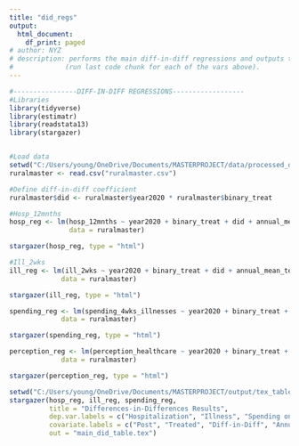 ---
title: "did_regs"
output:
  html_document:
    df_print: paged
# author: NYZ
# description: performs the main diff-in-diff regressions and outputs tex table
#             (run last code chunk for each of the vars above).
---

```{r}
#----------------DIFF-IN-DIFF REGRESSIONS------------------
#Libraries
library(tidyverse)
library(estimatr)
library(readstata13)
library(stargazer)


#Load data
setwd("C:/Users/young/OneDrive/Documents/MASTERPROJECT/data/processed_data")
ruralmaster <- read.csv("ruralmaster.csv")
```

```{r}
#Define diff-in-diff coefficient
ruralmaster$did <- ruralmaster$year2020 * ruralmaster$binary_treat
```

```{r}
#Hosp_12mnths
hosp_reg <- lm(hosp_12mnths ~ year2020 + binary_treat + did + annual_mean_temp + annual_precipitation + floods + real_annual_consump + hh_size, 
               data = ruralmaster)
```

```{r, results='asis'}
stargazer(hosp_reg, type = "html")
```

```{r}
#Ill_2wks
ill_reg <- lm(ill_2wks ~ year2020 + binary_treat + did + annual_mean_temp + annual_precipitation + floods + real_annual_consump + hh_size,
             data = ruralmaster)
```

```{r, results='asis'}
stargazer(ill_reg, type = "html")
```


```{r}
spending_reg <- lm(spending_4wks_illnesses ~ year2020 + binary_treat + did + annual_mean_temp + annual_precipitation + floods + real_annual_consump + hh_size, 
             data = ruralmaster)
```

```{r, results='asis'}
stargazer(spending_reg, type = "html")
```

```{r}
perception_reg <- lm(perception_healthcare ~ year2020 + binary_treat + did + annual_mean_temp + annual_precipitation + floods + real_annual_consump + hh_size, 
             data = ruralmaster)
```

```{r, results='asis'}
stargazer(perception_reg, type = "html")
```


```{r}
setwd("C:/Users/young/OneDrive/Documents/MASTERPROJECT/output/tex_tables")
stargazer(hosp_reg, ill_reg, spending_reg,
          title = "Differences-in-Differences Results",
          dep.var.labels = c("Hospitalization", "Illness", "Spending on Illnesses"),
          covariate.labels = c("Post", "Treated", "Diff-in-Diff", "Annual Mean Temp", "Annual Mean Precip", "Floods", "Real Annual Consump", "HH Size"),
          out = "main_did_table.tex")
```